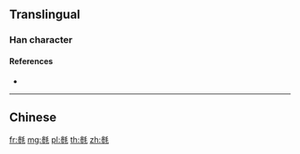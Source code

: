 {{character info/new}}
{{also|毿}}
==Translingual==

===Han character===
{{Han char|rn=82|rad=毛|as=08|sn=12|four=|canj=IHHQU,XIHHQ|ids=⿰参毛}}

====References====
* {{Han ref|kx=0594.261|hdz=32001.070|uh=6BF5|ud=27637}}

----

==Chinese==
{{zh-see|毿}}

[[fr:毵]]
[[mg:毵]]
[[pl:毵]]
[[th:毵]]
[[zh:毵]]